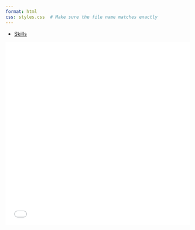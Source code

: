 ```yaml
---
format: html
css: styles.css  # Make sure the file name matches exactly
---
```


```{=html}
<div class="container">
  <div class="left-column">
    <ul class = "no-bullets">
      <!--<li><a href="sections/prof_exp.html" target="content-frame">Professional Experience</a></li>-->
      <li><a href="sections/skills.html" target="content-frame">Skills</a></li>
      <!-- <li><a href="sections/sharing.html" target="content-frame">Teaching, Presentation & User Groups</a></li>-->
      <!-- <li><a href="sections/education.html" target="content-frame">Education, Certificates & Workshops</a></li> -->
    </ul>
    <!-- <p><a href="/files/cv.pdf" target="_blank">Download CV</a></p>-->
  </div>
      

  <div class="right-column">
    <iframe name="content-frame" src="sections/default.html" width="100%" height="500px" style="border: none;"></iframe>
  </div>
</div>
```
